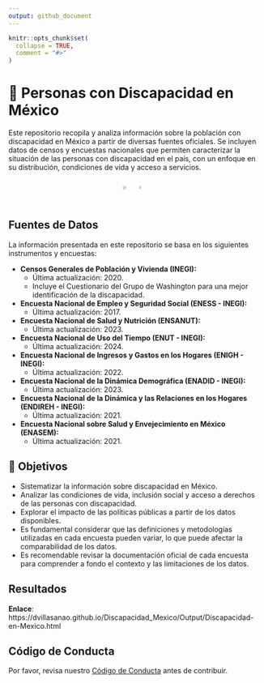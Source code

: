 ```yaml
---
output: github_document
---
```


<!-- README.md is generated from README.Rmd. Please edit that file -->

```r
knitr::opts_chunk$set(
  collapse = TRUE,
  comment = "#>"
)
```

# 📌 Personas con Discapacidad en México  

Este repositorio recopila y analiza información sobre la población con discapacidad en México a partir de diversas fuentes oficiales. Se incluyen datos de censos y encuestas nacionales que permiten caracterizar la situación de las personas con discapacidad en el país, con un enfoque en su distribución, condiciones de vida y acceso a servicios.   

<div style="display: flex; justify-content: center; gap: 10px;">

<img src="Output/Población con discapacidad_Page_3.png" width="50%" style="margin: 1px;">

<img src="Output/Población con discapacidad_Page_4.png" width="45%" style="margin: 1px;">

</div>

## Fuentes de Datos

La información presentada en este repositorio se basa en los siguientes instrumentos y encuestas:

* **Censos Generales de Población y Vivienda (INEGI):**
    * Última actualización: 2020.
    * Incluye el Cuestionario del Grupo de Washington para una mejor identificación de la discapacidad.
* **Encuesta Nacional de Empleo y Seguridad Social (ENESS - INEGI):**
    * Última actualización: 2017.
* **Encuesta Nacional de Salud y Nutrición (ENSANUT):**
    * Última actualización: 2023.
* **Encuesta Nacional de Uso del Tiempo (ENUT - INEGI):**
    * Última actualización: 2024.
* **Encuesta Nacional de Ingresos y Gastos en los Hogares (ENIGH - INEGI):**
    * Última actualización: 2022.
* **Encuesta Nacional de la Dinámica Demográfica (ENADID - INEGI):**
    * Última actualización: 2023.
* **Encuesta Nacional de la Dinámica y las Relaciones en los Hogares (ENDIREH - INEGI):**
    * Última actualización: 2021.
* **Encuesta Nacional sobre Salud y Envejecimiento en México (ENASEM):**
    * Última actualización: 2021.  

## 📌 Objetivos  

- Sistematizar la información sobre discapacidad en México.  
- Analizar las condiciones de vida, inclusión social y acceso a derechos de las personas con discapacidad.  
- Explorar el impacto de las políticas públicas a partir de los datos disponibles.  
- Es fundamental considerar que las definiciones y metodologías utilizadas en cada encuesta pueden variar, lo que puede afectar la comparabilidad de los datos.
- Es recomendable revisar la documentación oficial de cada encuesta para comprender a fondo el contexto y las limitaciones de los datos.

## Resultados

**Enlace**: https://dvillasanao.github.io/Discapacidad_Mexico/Output/Discapacidad-en-Mexico.html  

## Código de Conducta

Por favor, revisa nuestro [Código de Conducta](CODE_OF_CONDUCT.md) antes de contribuir.
